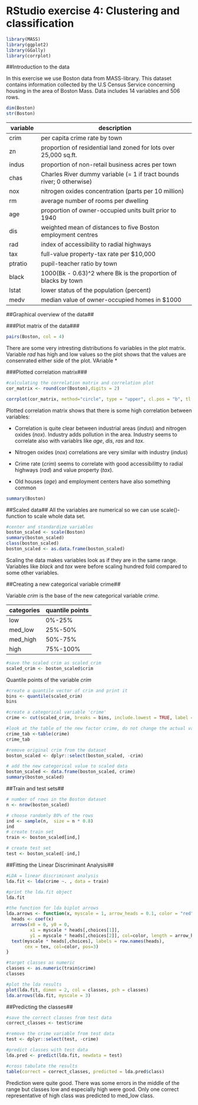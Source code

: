 # RStudio exercise 4: Clustering and classification

```r
library(MASS)
library(ggplot2)
library(GGally)
library(corrplot)
```
##Introduction to the data

In this exercise we use Boston data from MASS-library. This dataset contains information collected by the U.S Census Service concerning housing in the area of Boston Mass. Data includes 14 variables and 506 rows.

```r
dim(Boston)
str(Boston)
```

|variable|description|
|--------|-------------------------------------|
|crim|per capita crime rate by town|
|zn|proportion of residential land zoned for lots over 25,000 sq.ft.|
|indus|proportion of non-retail business acres per town|
|chas|Charles River dummy variable (= 1 if tract bounds river; 0 otherwise)|
|nox|nitrogen oxides concentration (parts per 10 million)|
|rm|average number of rooms per dwelling|
|age|proportion of owner-occupied units built prior to 1940|
|dis|weighted mean of distances to five Boston employment centres|
|rad|index of accessibility to radial highways|
|tax|full-value property-tax rate per $10,000|
|ptratio|pupil-teacher ratio by town|
|black|1000(Bk - 0.63)^2 where Bk is the proportion of blacks by town|
|lstat|lower status of the population (percent)|
|medv|median value of owner-occupied homes in $1000|

##Graphical overview of the data##

###Plot matrix of the data###

```r
pairs(Boston, col = 4)
```

There are some very intresting distributions fo variables in the plot matrix. Variable *rad* has high and low values so the plot shows that the values are consenrated either side of the plot. VAriable *   

###Plotted correlation matrix###

```r
#calculating the correlation matrix and correlation plot
cor_matrix <- round(cor(Boston),digits = 2)

corrplot(cor_matrix, method="circle", type = "upper", cl.pos = "b", tl.pos = "d", tl.cex = 0.6)
```

Plotted correlation matrix shows that there is some high correlation between variables:

* Correlation is quite clear between industrial areas (*indus*) and nitrogen oxides (*nox*). Industry adds pollution in the area. Industry seems to correlate also with variablrs like *age*, *dis*, *ras* and *tax*.

* Nitrogen oxides (*nox*) correlations are very similar with industry (*indus*)

* Crime rate (*crim*) seems to correlate with good accessibilitty to radial highways (*rad*) and value property (*tax*).

* Old houses (*age*) and employment centers have also something common 



```r
summary(Boston)
```

##Scaled data##
All the variables are numerical so we can use scale()-function to scale whole data set.

```r
#center and standardize variables
boston_scaled <- scale(Boston)
summary(boston_scaled)
class(boston_scaled)
boston_scaled <- as.data.frame(boston_scaled)
```

Scaling the data makes variables look as if they are in the same range. Variables like *black* and *tax* were before scaling hundred fold compared to some other variables. 

##Creating a new categorical variable crime##

Variable *crim* is the base of the new categorical variable *crime*. 

|categories|quantile points|
|-------|-------|
|low|0%-25%|
|med_low|25%-50%|
|med_high|50%-75%|
|high|75%-100%|

```r
#save the scaled crim as scaled_crim
scaled_crim <- boston_scaled$crim
```

Quantile points of the variable *crim*

```r
#create a quantile vector of crim and print it
bins <- quantile(scaled_crim)
bins

#create a categorical variable 'crime'
crime <- cut(scaled_crim, breaks = bins, include.lowest = TRUE, label = c("low", "med_low", "med_high", "high"))

#look at the table of the new factor crime, do not change the actual variable "crime"
crime_tab <-table(crime)
crime_tab

#remove original crim from the dataset
boston_scaled <- dplyr::select(boston_scaled, -crim)

# add the new categorical value to scaled data
boston_scaled <- data.frame(boston_scaled, crime)
summary(boston_scaled)
```

##Train and test sets##

```r
# number of rows in the Boston dataset 
n <- nrow(boston_scaled)

# choose randomly 80% of the rows
ind <- sample(n,  size = n * 0.8)
ind
# create train set
train <- boston_scaled[ind,]

# create test set 
test <- boston_scaled[-ind,]
```

##Fitting the Linear Discriminant Analysis##
```r
#LDA = linear discriminant analysis
lda.fit <- lda(crime ~. , data = train)

#print the lda.fit object
lda.fit

#the function for lda biplot arrows
lda.arrows <- function(x, myscale = 1, arrow_heads = 0.1, color = "red", tex = 0.75, choices = c(1,2)){
  heads <- coef(x)
  arrows(x0 = 0, y0 = 0, 
         x1 = myscale * heads[,choices[1]], 
         y1 = myscale * heads[,choices[2]], col=color, length = arrow_heads)
  text(myscale * heads[,choices], labels = row.names(heads), 
       cex = tex, col=color, pos=3)
}

#target classes as numeric
classes <- as.numeric(train$crime)
classes

#plot the lda results
plot(lda.fit, dimen = 2, col = classes, pch = classes)
lda.arrows(lda.fit, myscale = 3)

```


##Predicting the classes##

```r
#save the correct classes from test data
correct_classes <- test$crime

#remove the crime variable from test data
test <- dplyr::select(test, -crime)

#predict classes with test data
lda.pred <- predict(lda.fit, newdata = test)

#cross tabulate the results
table(correct = correct_classes, predicted = lda.pred$class)
```

Prediction were quite good. There was some errors in the middle of the range but classes low and especially high were good. Only one correct representative of high class was predicted to med_low class. 


